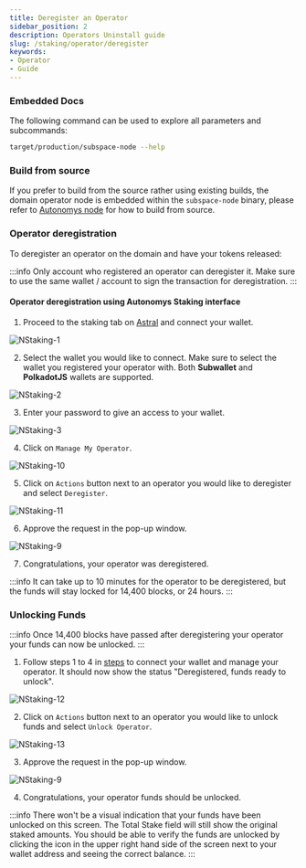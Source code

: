 ```yaml
---
title: Deregister an Operator
sidebar_position: 2
description: Operators Uninstall guide
slug: /staking/operator/deregister
keywords:
- Operator
- Guide
---
```




### Embedded Docs


The following command can be used to explore all parameters and subcommands:


```bash
target/production/subspace-node --help
```


### Build from source

If you prefer to build from the source rather using existing builds, the domain operator node is embedded within the `subspace-node` binary, please refer to [Autonomys node](https://github.com/autonomys/subspace/blob/main/crates/subspace-node/README.md) for how to build from source.


### Operator deregistration

To deregister an operator on the domain and have your tokens released:

:::info
Only account who registered an operator can deregister it. Make sure to use the same wallet / account to sign the transaction for deregistration. 
:::

#### Operator deregistration using **Autonomys Staking interface**

1. Proceed to the staking tab on [Astral](https://astral.autonomys.xyz) and connect your wallet.

![NStaking-1](/img/doc-imgs/operators-staking/NStaking-1.png)

2. Select the wallet you would like to connect. Make sure to select the wallet you registered your operator with. Both **Subwallet** and **PolkadotJS** wallets are supported.

![NStaking-2](/img/doc-imgs/operators-staking/NStaking-2.png)

3. Enter your password to give an access to your wallet.

![NStaking-3](/img/doc-imgs/operators-staking/NStaking-3.png)

4. Click on `Manage My Operator`.

![NStaking-10](/img/doc-imgs/operators-staking/NStaking-10.png)

5. Click on `Actions` button next to an operator you would like to deregister and select `Deregister`. 

![NStaking-11](/img/doc-imgs/operators-staking/NStaking-11.png)

6. Approve the request in the pop-up window. 

![NStaking-9](/img/doc-imgs/operators-staking/NStaking-9.png)

7. Congratulations, your operator was deregistered.

:::info
It can take up to 10 minutes for the operator to be deregistered, but the funds will stay locked for 14,400 blocks, or 24 hours.
:::

### Unlocking Funds

:::info
Once 14,400 blocks have passed after deregistering your operator your funds can now be unlocked. 
:::

1.  Follow steps 1 to 4 in [steps](#operator-deregistration) to connect your wallet and manage your operator.  It should now show the status "Deregistered, funds ready to unlock".

![NStaking-12](/img/doc-imgs/operators-staking/NStaking-12.png)

2.  Click on `Actions` button next to an operator you would like to unlock funds and select `Unlock Operator`.  

![NStaking-13](/img/doc-imgs/operators-staking/NStaking-13.png)

3. Approve the request in the pop-up window. 

![NStaking-9](/img/doc-imgs/operators-staking/NStaking-9.png)

4. Congratulations, your operator funds should be unlocked.

:::info
There won't be a visual indication that your funds have been unlocked on this screen.  The Total Stake field will still show the original staked amounts. 
You should be able to verify the funds are unlocked by clicking the icon in the upper right hand side of the screen next to your wallet address and seeing the correct balance.
:::
